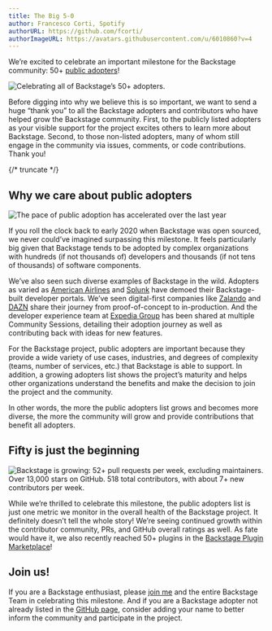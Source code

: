 ```yaml
---
title: The Big 5-0
author: Francesco Corti, Spotify
authorURL: https://github.com/fcorti/
authorImageURL: https://avatars.githubusercontent.com/u/6010860?v=4
---
```


We’re excited to celebrate an important milestone for the Backstage community: 50+ [public adopters](https://github.com/backstage/backstage/blob/master/ADOPTERS.md)!

![Celebrating all of Backstage’s 50+ adopters.](assets/21-09-30/50-public-adopters.png)

Before digging into why we believe this is so important, we want to send a huge “thank you” to all the Backstage adopters and contributors who have helped grow the Backstage community. First, to the publicly listed adopters as your visible support for the project excites others to learn more about Backstage. Second, to those non-listed adopters, many of whom still engage in the community via issues, comments, or code contributions. Thank you!

{/* truncate */}

## Why we care about public adopters

![The pace of public adoption has accelerated over the last year](assets/21-09-30/public-backstage-adopters.png)

If you roll the clock back to early 2020 when Backstage was open sourced, we never could’ve imagined surpassing this milestone. It feels particularly big given that Backstage tends to be adopted by complex organizations with hundreds (if not thousands of) developers and thousands (if not tens of thousands) of software components.

We’ve also seen such diverse examples of Backstage in the wild. Adopters as varied as [American Airlines][am] and [Splunk][sp] have demoed their Backstage-built developer portals. We’ve seen digital-first companies like [Zalando][za] and [DAZN][da] share their journey from proof-of-concept to in-production. And the developer experience team at [Expedia Group][ex] has been shared at multiple Community Sessions, detailing their adoption journey as well as contributing back with ideas for new features.

For the Backstage project, public adopters are important because they provide a wide variety of use cases, industries, and degrees of complexity (teams, number of services, etc.) that Backstage is able to support. In addition, a growing adopters list shows the project’s maturity and helps other organizations understand the benefits and make the decision to join the project and the community.

In other words, the more the public adopters list grows and becomes more diverse, the more the community will grow and provide contributions that benefit all adopters.

## Fifty is just the beginning

![Backstage is growing: 52+ pull requests per week, excluding maintainers. Over 13,000 stars on GitHub. 518 total contributors, with about 7+ new contributors per week.](assets/21-09-30/backstage-stats.png)

While we’re thrilled to celebrate this milestone, the public adopters list is just one metric we monitor in the overall health of the Backstage project. It definitely doesn’t tell the whole story! We’re seeing continued growth within the contributor community, PRs, and GitHub overall ratings as well. As fate would have it, we also recently reached 50+ plugins in the [Backstage Plugin Marketplace][plugins]!

## Join us!

If you are a Backstage enthusiast, please [join me][news] and the entire Backstage Team in celebrating this milestone. And if you are a Backstage adopter not already listed in the [GitHub page][gh], consider adding your name to better inform the community and participate in the project.

[am]: https://backstage.spotify.com/blog/adopter-spotlight/american-airlines-runway/
[sp]: https://backstage.spotify.com/blog/community-session/splunk-pink-phonebook/
[za]: https://youtu.be/6sg5uMCLxTA
[da]: https://medium.com/dazn-tech/developer-experience-dx-at-dazn-e6de9a0208d2
[ex]: https://backstage.spotify.com/blog/community-session/firehydrant-expedia-loblaw/
[plugins]: https://backstage.io/plugins
[news]: https://info.backstage.spotify.com/newsletter_subscribe
[gh]: https://github.com/backstage/backstage/blob/master/ADOPTERS.md

